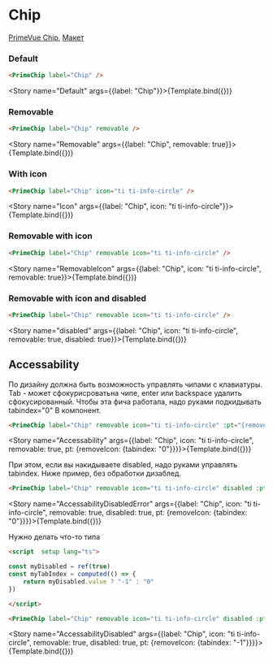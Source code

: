

<Meta title="Prime/Misc/Chip" />

# Chip

[PrimeVue Chip](https://primevue.org/chip), [Макет](<https://www.figma.com/design/4TYeki0MDLhfPGJstbIicf/UI-kit-PrimeFace--DS-?node-id=484-6199&p=f&m=dev>)

### Default

```html dark
<PrimeChip label="Chip" />
```

<Story name="Default" args={{label: "Chip"}}>{Template.bind({})}</Story>

### Removable

```html dark
<PrimeChip label="Chip" removable />
```

<Story name="Removable" args={{label: "Chip", removable: true}}>{Template.bind({})}</Story>


### With icon

```html dark
<PrimeChip label="Chip" icon="ti ti-info-circle" />
```

<Story name="Icon" args={{label: "Chip", icon: "ti ti-info-circle"}}>{Template.bind({})}</Story>


### Removable with icon

```html dark
<PrimeChip label="Chip" removable icon="ti ti-info-circle" />
```

<Story name="RemovableIcon" args={{label: "Chip", icon: "ti ti-info-circle", removable: true}}>{Template.bind({})}</Story>


### Removable with icon and disabled
```html dark
<PrimeChip label="Chip" removable icon="ti ti-info-circle" />
```

<Story name="disabled" args={{label: "Chip", icon: "ti ti-info-circle", removable: true, disabled: true}}>{Template.bind({})}</Story>


## Accessability 
По дизайну должна быть возможность управлять чипами с клавиатуры. Tab - может сфокурисроватьна чипе, enter или backspace удалить сфокусированный.
Чтобы эта фича работала, надо руками подкидывать tabindex="0" В компонент.

```html dark
<PrimeChip label="Chip" removable icon="ti ti-info-circle" :pt="{removeIcon: {tabindex: "0"}}" />
```

<Story name="Accessability" args={{label: "Chip", icon: "ti ti-info-circle", removable: true, pt: {removeIcon: {tabindex: "0"}}}}>{Template.bind({})}</Story>

При этом, если вы накидываете disabled, надо руками управлять tabindex. Ниже пример, без обработки дизаблед.

```html dark
<PrimeChip label="Chip" removable icon="ti ti-info-circle" disabled :pt="{removeIcon: {tabindex: "0"}}" />
```

<Story name="AccessabilityDisabledError" args={{label: "Chip", icon: "ti ti-info-circle", removable: true, disabled: true, pt: {removeIcon: {tabindex: "0"}}}}>{Template.bind({})}</Story>

Нужно делать что-то типа


```html dark
<script  setup lang="ts">

const myDisabled = ref(true)
const myTabIndex = computed(() => {
    return myDisabled.value ? "-1" : "0"
})

</script>

<PrimeChip label="Chip" removable icon="ti ti-info-circle" disabled :pt="{removeIcon: {tabindex: myTabIndex}}" />
```

<Story name="AccessabilityDisabled" args={{label: "Chip", icon: "ti ti-info-circle", removable: true, disabled: true, pt: {removeIcon: {tabindex: "-1"}}}}>{Template.bind({})}</Story>

